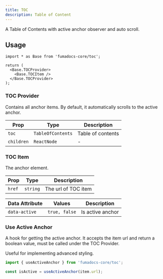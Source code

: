 ```yaml
---
title: TOC
description: Table of Content
---
```


A Table of Contents with active anchor observer and auto scroll.

## Usage

```tsx
import * as Base from 'fumadocs-core/toc';

return (
  <Base.TOCProvider>
    <Base.TOCItem />
  </Base.TOCProvider>
);
```

### TOC Provider

Contains all anchor items. By default, it automatically scrolls to the active
anchor.

| Prop       | Type              | Description       |
| ---------- | ----------------- | ----------------- |
| `toc`      | `TableOfContents` | Table of contents |
| `children` | `ReactNode`       | -                 |

### TOC Item

The anchor element.

| Prop   | Type     | Description         |
| ------ | -------- | ------------------- |
| `href` | `string` | The url of TOC item |

| Data Attribute | Values        | Description      |
| -------------- | ------------- | ---------------- |
| `data-active`  | `true, false` | Is active anchor |

### Use Active Anchor

A hook for getting the active anchor. It accepts the item url and return a
boolean value, must be called under the TOC Provider.

Useful for implementing advanced styling.

```ts
import { useActiveAnchor } from 'fumadocs-core/toc';

const isActive = useActiveAnchor(item.url);
```
